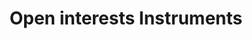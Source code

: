 ---
title: Open interests Instruments
openapi: "GET /node/v1/open_interest/instruments"
sidebarTitle: Open interests Instruments
--- 